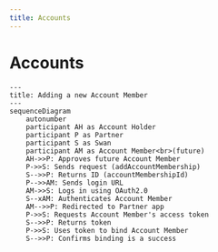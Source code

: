 ```yaml
---
title: Accounts
---
```


# Accounts

```mermaid
---
title: Adding a new Account Member
---
sequenceDiagram
    autonumber
    participant AH as Account Holder
    participant P as Partner
    participant S as Swan
    participant AM as Account Member<br>(future)
    AH->>P: Approves future Account Member
    P->>S: Sends request (addAccountMembership)
    S-->>P: Returns ID (accountMembershipId)
    P-->>AM: Sends login URL
    AM->>S: Logs in using OAuth2.0
    S--xAM: Authenticates Account Member
    AM-->>P: Redirected to Partner app
    P->>S: Requests Account Member's access token
    S-->>P: Returns token
    P->>S: Uses token to bind Account Member
    S-->>P: Confirms binding is a success
```